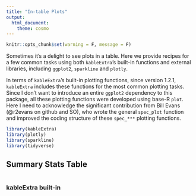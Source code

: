 ```yaml
---
title: "In-table Plots"
output: 
  html_document:
    theme: cosmo
---
```


```r
knitr::opts_chunk$set(warning = F, message = F)
```

Sometimes it's a delight to see plots in a table. Here we provide recipes for a few common tasks using both `kableExtra`'s built-in functions and external libraries, including `ggplot2`, `sparkline` and `plotly`.

In terms of `kableExtra`'s built-in plotting functions, since version 1.2.1, `kableExtra` includes these functions for the most common plotting tasks. Since I don't want to introduce an entire `ggplot2` dependency to this package, all these plotting functions were developed using base-R `plot`. Here I need to acknowledge the significant contribution from Bill Evans (@r2evans on github and SO), who wrote the general `spec_plot` function and improved the coding structure of these `spec_***` plotting functions. 

```r
library(kableExtra)
library(plotly)
library(sparkline)
library(tidyverse)
```

## Summary Stats Table

```r
  
```

### kableExtra built-in

```r

```


